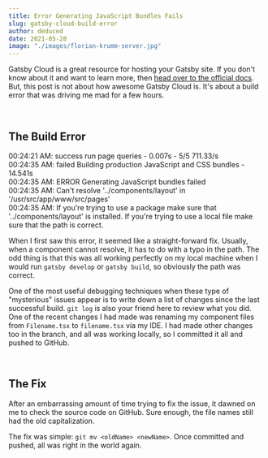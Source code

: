 ```yaml
---
title: Error Generating JavaScript Bundles Fails
slug: gatsby-cloud-build-error
author: deduced
date: 2021-05-28
image: "./images/florian-krumm-server.jpg"
---
```


Gatsby Cloud is a great resource for hosting your Gatsby site. If you don't know about it and want to learn more, then [head over to the official docs](https://www.gatsbyjs.com/products/cloud/). But, this post is not about how awesome Gatsby Cloud is. It's about a build error that was driving me mad for a few hours.

<br />

## The Build Error

<div style={{ padding: "20px", backgroundColor: "#fdf6e3" }}>
  <div>00:24:21 AM: success run page queries - 0.007s - 5/5 711.33/s</div>
  <div>
    00:24:35 AM: failed Building production JavaScript and CSS bundles - 14.541s
  </div>
  <div>00:24:35 AM: ERROR Generating JavaScript bundles failed</div>
  <div style={{ backgroundColor: "#f5f522" }}>
    00:24:35 AM: Can't resolve '../components/layout' in
    '/usr/src/app/www/src/pages'
  </div>
  <div>
    00:24:35 AM: If you're trying to use a package make sure that
    '../components/layout' is installed. If you're trying to use a local file
    make sure that the path is correct.
  </div>
</div>

When I first saw this error, it seemed like a straight-forward fix. Usually, when a component cannot resolve, it has to do with a typo in the path. The odd thing is that this was all working perfectly on my local machine when I would run `gatsby develop` or `gatsby build`, so obviously the path was correct.

One of the most useful debugging techniques when these type of "mysterious" issues appear is to write down a list of changes since the last successful build. `git log` is also your friend here to review what you did. One of the recent changes I had made was renaming my component files from `Filename.tsx` to `filename.tsx` via my IDE. I had made other changes too in the branch, and all was working locally, so I committed it all and pushed to GitHub.

<br />

## The Fix

After an embarrassing amount of time trying to fix the issue, it dawned on me to check the source code on GitHub. Sure enough, the file names still had the old capitalization.

The fix was simple: `git mv <oldName> <newName>`. Once committed and pushed, all was right in the world again.
